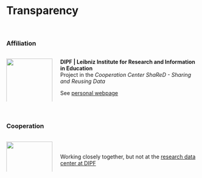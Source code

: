 # Transparency {.unnumbered}

\

### Affiliation

:::: {.columns}

::: {.column width="25%"}
![](www/dipf-logo.png){width=100%}
:::

::: {.column width="75%"}
**DIPF | Leibniz Institute for Research and Information in Education**  
Project in the *Cooperation Center ShaReD - Sharing and Reusing Data*  
  
See [personal webpage](https://www.dipf.de/en/institute/staff/schneider-juergen?set_language=en)
:::

::::

\

### Cooperation

:::: {.columns}

::: {.column width="25%"}
![](www/bildung-fdz-logo.png){width=100%}
:::

::: {.column width="75%"}
\

Working closely together, but not at the [research data center at DIPF](https://www.fdz-bildung.de/home?la=en)
:::

::::


\